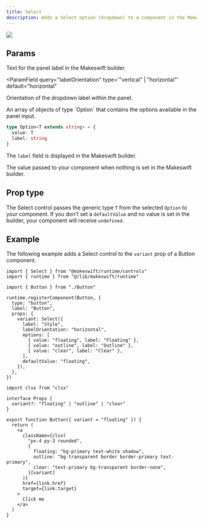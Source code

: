 ```yaml
---
title: Select
description: Adds a Select option (dropdown) to a component in the Makeswift builder to visually select a value from an `array` prop.
---
```


<Frame
  type="glass"
  caption="A Select panel for a Button component to change the style"
>
  <img src="/images/select-panel.png" />
</Frame>

## Params

<ParamField query="label" type="string" default="Text">
  Text for the panel label in the Makeswift builder.
</ParamField>

<ParamField
  query="labelOrientation"
  type='"vertical" | "horizontal"'
  default="horizontal"
>
  Orientation of the dropdown label within the panel.
</ParamField>

<ParamField query="options" type="Option<T>[]" required>
  An array of objects of type `Option<T>` that contains the options available in the panel input.

```ts
type Option<T extends string> = {
  value: T
  label: string
}
```

The `label` field is displayed in the Makeswift builder.

</ParamField>

<ParamField query="defaultValue" type="T">
  The value passed to your component when nothing is set in the Makeswift
  builder.
</ParamField>

## Prop type

The Select control passes the generic type `T` from the selected `Option` to your component. If you don't set a `defaultValue` and no value is set in the builder, your component will receive `undefined`.

## Example

The following example adds a Select control to the `variant` prop of a Button component.

<CodeGroup>

```tsx Button.makeswift.ts
import { Select } from "@makeswift/runtime/controls"
import { runtime } from "@/lib/makeswift/runtime"

import { Button } from "./Button"

runtime.registerComponent(Button, {
  type: "button",
  label: "Button",
  props: {
    variant: Select({
      label: "Style",
      labelOrientation: "horizontal",
      options: [
        { value: "floating", label: "Floating" },
        { value: "outline", label: "Outline" },
        { value: "clear", label: "Clear" },
      ],
      defaultValue: "floating",
    }),
  },
})
```

```tsx Button.tsx
import clsx from "clsx"

interface Props {
  variant?: "floating" | "outline" | "clear"
}

export function Button({ variant = "floating" }) {
  return (
    <a
      className={clsx(
        "px-4 py-3 rounded",
        {
          floating: "bg-primary text-white shadow",
          outline: "bg-transparent border border-primary text-primary",
          clear: "text-primary bg-transparent border-none",
        }[variant]
      )}
      href={link.href}
      target={link.target}
    >
      Click me
    </a>
  )
}
```

</CodeGroup>
